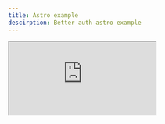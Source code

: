 ```yaml
---
title: Astro example
descirption: Better auth astro example
---
```


<iframe src="https://stackblitz.com/github/Bekacru/better-fetch/tree/main/dev?title=BetterAuthNextJS&terminalHeight"
     style={
        {
          width: "100%",
          height: "600px",
          border: 0,
          borderRadius: "4px",
          overflow: "hidden"
        }
     }>
</iframe>